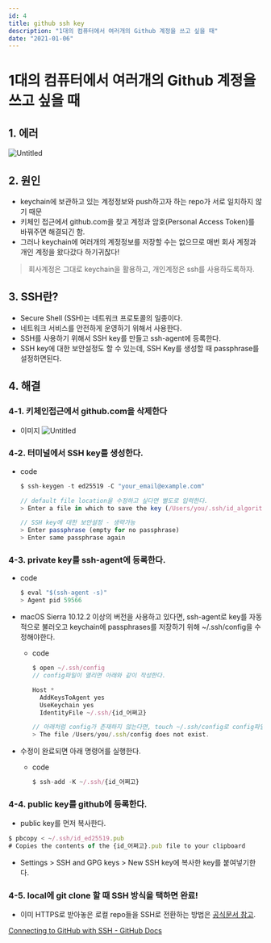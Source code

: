 ```yaml
---
id: 4
title: github ssh key
description: "1대의 컴퓨터에서 여러개의 Github 계정을 쓰고 싶을 때"
date: "2021-01-06"
---
```


# 1대의 컴퓨터에서 여러개의 Github 계정을 쓰고 싶을 때

## 1. 에러

![Untitled](https://s3.us-west-2.amazonaws.com/secure.notion-static.com/9e39f4b2-be12-441c-b9e6-290240bb5c2a/Untitled.png?X-Amz-Algorithm=AWS4-HMAC-SHA256&X-Amz-Content-Sha256=UNSIGNED-PAYLOAD&X-Amz-Credential=AKIAT73L2G45EIPT3X45%2F20220107%2Fus-west-2%2Fs3%2Faws4_request&X-Amz-Date=20220107T124949Z&X-Amz-Expires=86400&X-Amz-Signature=47ed1e0e03c3c9ed882b84fcae52db1b29c91792a92425a262cc5cf13f0ecca3&X-Amz-SignedHeaders=host&response-content-disposition=filename%20%3D%22Untitled.png%22&x-id=GetObject)

## 2. 원인

- keychain에 보관하고 있는 계정정보와 push하고자 하는 repo가 서로 일치하지 않기 때문
- 키체인 접근에서 github.com을 찾고 계정과 암호(Personal Access Token)를 바꿔주면 해결되긴 함.
- 그러나 keychain에 여러개의 계정정보를 저장할 수는 없으므로 매번 회사 계정과 개인 계정을 왔다갔다 하기귀찮다!

> 회사계정은 그대로 keychain을 활용하고, 개인계정은 ssh를 사용하도록하자.

## 3. SSH란?

- Secure Shell (SSH)는 네트워크 프로토콜의 일종이다.
- 네트워크 서비스를 안전하게 운영하기 위해서 사용한다.
- SSH를 사용하기 위해서 SSH key를 만들고 ssh-agent에 등록한다.
- SSH key에 대한 보안설정도 할 수 있는데, SSH Key를 생성할 때 passphrase를 설정하면된다.

## 4. 해결

### 4-1. 키체인접근에서 github.com을 삭제한다

- 이미지
  ![Untitled](1%E1%84%83%E1%85%A2%E1%84%8B%E1%85%B4%20%E1%84%8F%E1%85%A5%E1%86%B7%E1%84%91%E1%85%B2%E1%84%90%E1%85%A5%E1%84%8B%E1%85%A6%E1%84%89%E1%85%A5%20%E1%84%8B%E1%85%A7%E1%84%85%E1%85%A5%E1%84%80%E1%85%A2%E1%84%8B%E1%85%B4%20Github%20%E1%84%80%E1%85%A8%E1%84%8C%E1%85%A5%E1%86%BC%E1%84%8B%E1%85%B3%E1%86%AF%20%E1%84%8A%E1%85%B3%E1%84%80%E1%85%A9%20%E1%84%89%E1%85%B5%2047014c83e34d4d9a8e5f6de84e274bf1/Untitled%201.png)

### 4-2. 터미널에서 SSH key를 생성한다.

- code

  ```jsx
  $ ssh-keygen -t ed25519 -C "your_email@example.com"

  // default file location을 수정하고 싶다면 별도로 입력한다.
  > Enter a file in which to save the key (/Users/you/.ssh/id_algorithm)

  // SSH key에 대한 보안설정 - 생략가능
  > Enter passphrase (empty for no passphrase)
  > Enter same passphrase again
  ```

### 4-3. **private key를 ssh-agent에 등록한다.**

- code
  ```jsx
  $ eval "$(ssh-agent -s)"
  > Agent pid 59566
  ```
- macOS Sierra 10.12.2 이상의 버전을 사용하고 있다면, ssh-agent로 key를 자동적으로 불러오고 keychain에 passphrases를 저장하기 위해 ~/.ssh/config을 수정해야한다.

  - code

    ```jsx
    $ open ~/.ssh/config
    // config파일이 열리면 아래와 같이 작성한다.

    Host *
      AddKeysToAgent yes
      UseKeychain yes
      IdentityFile ~/.ssh/{id_어쩌고}

    // 아래처럼 config가 존재하지 않는다면, touch ~/.ssh/config로 config파일을 생성한다.
    > The file /Users/you/.ssh/config does not exist.
    ```

- 수정이 완료되면 아래 명령어를 실행한다.
  - code
    ```jsx
    $ ssh-add -K ~/.ssh/{id_어쩌고}
    ```

### 4-4. public key를 github에 등록한다.

- public key를 먼저 복사한다.

```jsx
$ pbcopy < ~/.ssh/id_ed25519.pub
# Copies the contents of the {id_어쩌고}.pub file to your clipboard
```

- Settings > SSH and GPG keys > New SSH key에 복사한 key를 붙여넣기한다.

### 4-5. local에 git clone 할 때 SSH 방식을 택하면 완료!

- 이미 HTTPS로 받아놓은 로컬 repo들을 SSH로 전환하는 방법은 [공식문서 참고](https://docs.github.com/en/get-started/getting-started-with-git/managing-remote-repositories#switching-remote-urls-from-https-to-ssh).

[Connecting to GitHub with SSH - GitHub Docs](https://docs.github.com/en/authentication/connecting-to-github-with-ssh)

